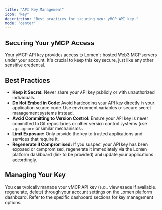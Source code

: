 ```yaml
---
title: "API Key Management"
icon: "key"
description: "Best practices for securing your yMCP API key."
mode: "center"
---
```


## Securing Your yMCP Access

Your yMCP API key provides access to Lomen's hosted Web3 MCP servers under your account. It's crucial to keep this key secure, just like any other sensitive credential.

## Best Practices

- **Keep it Secret:** Never share your API key publicly or with unauthorized individuals.
- **Do Not Embed in Code:** Avoid hardcoding your API key directly in your application source code. Use environment variables or secure secret management systems instead.
- **Avoid Committing to Version Control:** Ensure your API key is never committed to Git repositories or other version control systems (use `.gitignore` or similar mechanisms).
- **Limit Exposure:** Only provide the key to trusted applications and services that require it.
- **Regenerate if Compromised:** If you suspect your API key has been exposed or compromised, regenerate it immediately via the Lomen platform dashboard (link to be provided) and update your applications accordingly.

## Managing Your Key

You can typically manage your yMCP API key (e.g., view usage if available, regenerate, delete) through your account settings on the Lomen platform dashboard. Refer to the specific dashboard sections for key management options.

